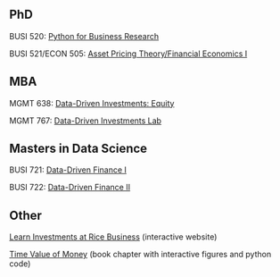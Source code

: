 ## PhD

BUSI 520: [Python for Business Research](http://busi520.kerryback.com/) 

BUSI 521/ECON 505: [Asset Pricing Theory/Financial Economics I](http://busi521.kerryback.com/) 

## MBA

MGMT 638: [Data-Driven Investments: Equity](http://mgmt638.kerryback.com/) 

MGMT 767: [Data-Driven Investments Lab](http://mgmt767.bbcx-investments.com/) 

## Masters in Data Science

BUSI 721: [Data-Driven Finance I](http://busi721.kerryback.com/) 

BUSI 722: [Data-Driven Finance II](http://busi722.kerryback.com/) 

## Other


[Learn Investments at Rice Business](https://learn-investments-at-rice-business.org) (interactive website)

[Time Value of Money](https://notes.kerryback.com) (book chapter with interactive figures and python code)
